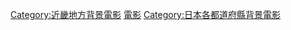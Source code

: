 {{日本行政區劃分類導航|背景電影}}
{{DEFAULTSORT:Shiga}}
[[Category:近畿地方背景電影|Category:近畿地方背景電影]]
[[Category:滋賀縣背景作品|電影]]
[[Category:日本各都道府縣背景電影|Category:日本各都道府縣背景電影]]